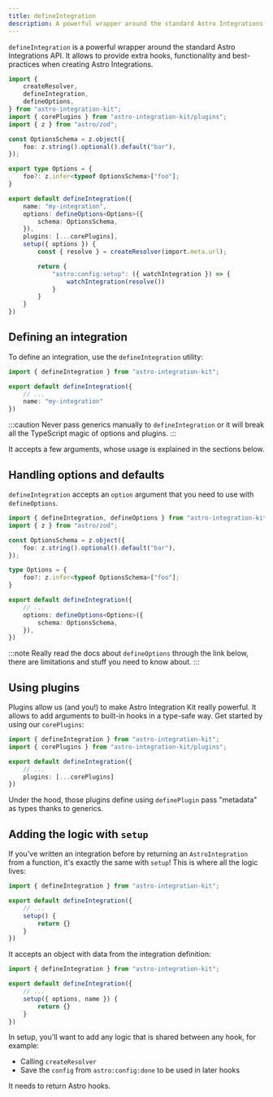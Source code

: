 ```yaml
---
title: defineIntegration
description: A powerful wrapper around the standard Astro Integrations API. It allows to provide extra hooks, functionality and best-practices when creating Astro Integrations.
---
```


`defineIntegration` is a powerful wrapper around the standard Astro Integrations API. It allows to provide
extra hooks, functionality and best-practices when creating Astro Integrations.

```ts title="my-integration/index.ts" "defineIntegration"
import {
    createResolver,
    defineIntegration,
    defineOptions,
} from "astro-integration-kit";
import { corePlugins } from "astro-integration-kit/plugins";
import { z } from "astro/zod";

const OptionsSchema = z.object({
    foo: z.string().optional().default("bar"),
});

export type Options = {
    foo?: z.infer<typeof OptionsSchema>["foo"];
}

export default defineIntegration({
    name: "my-integration",
    options: defineOptions<Options>({
        schema: OptionsSchema,
    }),
    plugins: [...corePlugins],
    setup({ options }) {
        const { resolve } = createResolver(import.meta.url);

        return {
            "astro:config:setup": ({ watchIntegration }) => {
                watchIntegration(resolve())
            }
        }
    }
})
```

## Defining an integration

To define an integration, use the `defineIntegration` utility:

```ts title="my-integration/index.ts" "defineIntegration"
import { defineIntegration } from "astro-integration-kit";

export default defineIntegration({
    // ...
    name: "my-integration"
})
```

:::caution
Never pass generics manually to `defineIntegration` or it will break all the
TypeScript magic of options and plugins.
:::

<Disabled>
    <LinkCard
    title="Authoring an integration (soon)"
    description="Learn how to write an integration the right way using Astro Integration Kit."
    href="#"
    />
</Disabled>

It accepts a few arguments, whose usage is explained in the sections below.

## Handling options and defaults

`defineIntegration` accepts an `option` argument that you need to use with `defineOptions`.

```ts title="my-integration/index.ts" "defineOptions" ins={2,4-6,8-10,14-16}
import { defineIntegration, defineOptions } from "astro-integration-kit";
import { z } from "astro/zod";

const OptionsSchema = z.object({
    foo: z.string().optional().default("bar"),
});

type Options = {
    foo?: z.infer<typeof OptionsSchema>["foo"];
}

export default defineIntegration({
    // ...
    options: defineOptions<Options>({
        schema: OptionsSchema,
    }),
})
```

:::note
Really read the docs about `defineOptions` through the link below, there are limitations and stuff
you need to know about.
:::

<LinkCard
title="Read more about defineOptions"
description="Allows defining an integration options while keeping the whole thing type-safe."
href="/core/define-options/"
/>

## Using plugins

Plugins allow us (and you!) to make Astro Integration Kit really powerful. It allows to add arguments
to built-in hooks in a type-safe way. Get started by using our `corePlugins`:

```ts title="my-integration/index.ts" ins={2,6}
import { defineIntegration } from "astro-integration-kit";
import { corePlugins } from "astro-integration-kit/plugins";

export default defineIntegration({
    // ...
    plugins: [...corePlugins]
})
```

Under the hood, those plugins define using `definePlugin` pass "metadata" as types thanks to generics.

<Disabled>
    <LinkCard
    title="Authoring a plugin (soon)"
    description="Learn how to write an Astro Integration Kit plugin the right way."
    href="#"
    />
</Disabled>

## Adding the logic with `setup`

If you've written an integration before by returning an `AstroIntegration` from a function, it's exactly
the same with `setup`! This is where all the logic lives:

```ts title="my-integration/index.ts" ins={5-7}
import { defineIntegration } from "astro-integration-kit";

export default defineIntegration({
    // ...
    setup() {
        return {}
    }
})
```
It accepts an object with data from the integration definition:

```ts title="my-integration/index.ts" "{ options, name }"
import { defineIntegration } from "astro-integration-kit";

export default defineIntegration({
    // ...
    setup({ options, name }) {
        return {}
    }
})
```

In setup, you'll want to add any logic that is shared between any hook, for example:

- Calling `createResolver`
- Save the `config` from `astro:config:done` to be used in later hooks

It needs to return Astro hooks. 